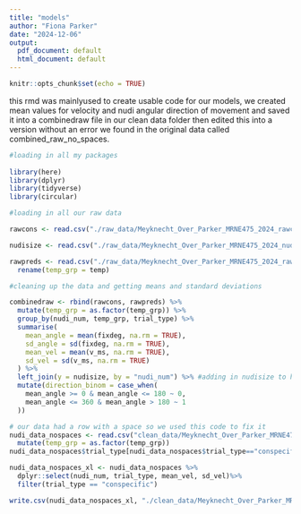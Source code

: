 ```yaml
---
title: "models"
author: "Fiona Parker"
date: "2024-12-06"
output:
  pdf_document: default
  html_document: default
---
```


```r
knitr::opts_chunk$set(echo = TRUE)
```

this rmd was mainlyused to create usable code for our models, we created mean values for velocity and nudi angular direction of movement and saved it into a combinedraw file in our clean data folder then edited this into a version without an error we found in the original data called combined_raw_no_spaces.

```r
#loading in all my packages
 
library(here) 
library(dplyr)
library(tidyverse)  
library(circular)

#loading in all our raw data

rawcons <- read.csv("./raw_data/Meyknecht_Over_Parker_MRNE475_2024_rawcons.csv")

nudisize <- read.csv("./raw_data/Meyknecht_Over_Parker_MRNE475_2024_nudisizeraw.csv")

rawpreds <- read.csv("./raw_data/Meyknecht_Over_Parker_MRNE475_2024_rawpred.csv")%>%
  rename(temp_grp = temp)

#cleaning up the data and getting means and standard deviations 

combinedraw <- rbind(rawcons, rawpreds) %>%
  mutate(temp_grp = as.factor(temp_grp)) %>%
  group_by(nudi_num, temp_grp, trial_type) %>%
  summarise(
    mean_angle = mean(fixdeg, na.rm = TRUE),
    sd_angle = sd(fixdeg, na.rm = TRUE),
    mean_vel = mean(v_ms, na.rm = TRUE),
    sd_vel = sd(v_ms, na.rm = TRUE)      
  ) %>%
  left_join(y = nudisize, by = "nudi_num") %>% #adding in nudisize to help create a usuable tablefor our data connecting by nudi_num
  mutate(direction_binom = case_when(
    mean_angle >= 0 & mean_angle <= 180 ~ 0,
    mean_angle <= 360 & mean_angle > 180 ~ 1
  ))


```
```r
# our data had a row with a space so we used this code to fix it
nudi_data_nospaces <- read.csv("clean_data/Meyknecht_Over_Parker_MRNE475_2024_combinedraw.csv")%>%
  mutate(temp_grp = as.factor(temp_grp))
nudi_data_nospaces$trial_type[nudi_data_nospaces$trial_type=="conspecific "] <- "conspecific"

nudi_data_nospaces_xl <- nudi_data_nospaces %>%
  dplyr::select(nudi_num, trial_type, mean_vel, sd_vel)%>%
  filter(trial_type == "conspecific")

write.csv(nudi_data_nospaces_xl, "./clean_data/Meyknecht_Over_Parker_MRNE475_2024_combinedraw_no_spaces.csv")
```


